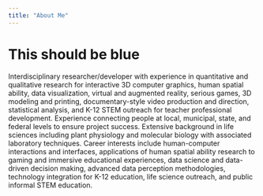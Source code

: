 ```yaml
---
title: "About Me"
---
```



<div class="bg-img"></div>

<h1>This should be blue</h1>

Interdisciplinary researcher/developer with experience in quantitative and qualitative research for interactive 3D computer graphics, human spatial ability, data visualization, virtual and augmented reality, serious games, 3D modeling and printing, documentary-style video production and direction, statistical analysis, and K-12 STEM outreach for teacher professional development. Experience connecting people at local, municipal, state, and federal levels to ensure project success. Extensive background in life sciences including plant physiology and molecular biology with associated laboratory techniques. Career interests include human-computer interactions and interfaces, applications of human spatial ability research to gaming and immersive educational experiences, data science and data-driven decision making, advanced data perception methodologies, technology integration for K-12 education, life science outreach, and public informal STEM education.